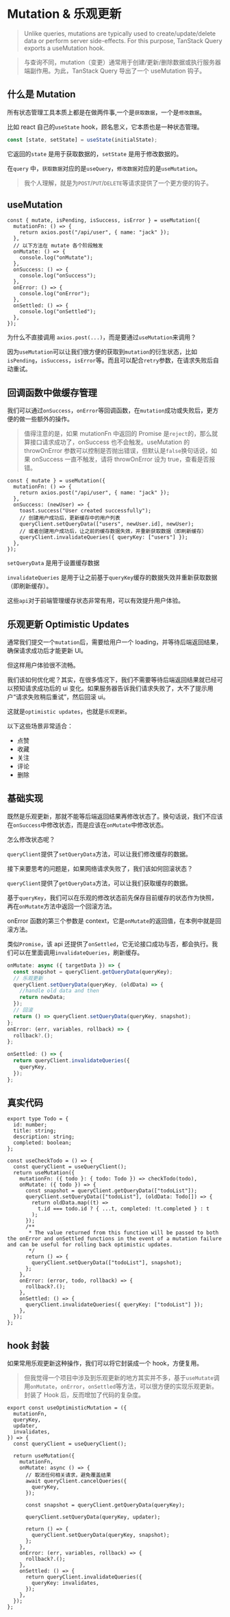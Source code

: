 # Mutation & 乐观更新

> Unlike queries, mutations are typically used to create/update/delete data or perform server side-effects. For this purpose, TanStack Query exports a useMutation hook.

> 与查询不同，mutation（变更）通常用于创建/更新/删除数据或执行服务器端副作用。为此，TanStack Query 导出了一个 useMutation 钩子。

## 什么是 Mutation

所有状态管理工具本质上都是在做两件事,一个是`获取数据`，一个是`修改数据`。

比如 react 自己的`useState` hook，顾名思义，它本质也是一种状态管理。

```ts
const [state, setState] = useState(initialState);
```

它返回的`state` 是用于获取数据的，`setState` 是用于修改数据的。

在`query` 中，`获取数据`对应的是`useQuery`，`修改数据`对应的是`useMutation`。

> 我个人理解，就是为`POST`/`PUT`/`DELETE`等请求提供了一个更方便的钩子。

## useMutation

```tsx
const { mutate, isPending, isSuccess, isError } = useMutation({
  mutationFn: () => {
    return axios.post("/api/user", { name: "jack" });
  },
  // 以下方法在 mutate 各个阶段触发
  onMutate: () => {
    console.log("onMutate");
  },
  onSuccess: () => {
    console.log("onSuccess");
  },
  onError: () => {
    console.log("onError");
  },
  onSettled: () => {
    console.log("onSettled");
  },
});
```

为什么不直接调用 `axios.post(...)`，而是要通过`useMutation`来调用？

因为`useMutation`可以让我们很方便的获取到`mutation`的衍生状态，比如`isPending`，`isSuccess`，`isError`等。而且可以配合`retry`参数，在请求失败后自动重试。

## 回调函数中做缓存管理

我们可以通过`onSuccess`，`onError`等回调函数，在`mutation`成功或失败后，更方便的做一些额外的操作。

> 值得注意的是，如果 mutationFn 中返回的 Promise 是`reject`的，那么就算接口请求成功了，onSuccess 也不会触发。useMutation 的 throwOnError 参数可以控制是否抛出错误，但默认是`false`换句话说，如果 onSuccess 一直不触发，请将 throwOnError 设为 true，查看是否报错。

```tsx
const { mutate } = useMutation({
  mutationFn: () => {
    return axios.post("/api/user", { name: "jack" });
  },
  onSuccess: (newUser) => {
    toast.success("User created successfully");
    // 创建用户成功后，更新缓存中的用户列表
    queryClient.setQueryData(["users", newUser.id], newUser);
    // 或者创建用户成功后，让之前的缓存数据失效，并重新获取数据（即刷新缓存）
    queryClient.invalidateQueries({ queryKey: ["users"] });
  },
});
```

`setQueryData` 是用于设置缓存数据

`invalidateQueries` 是用于让之前基于`queryKey`缓存的数据失效并重新获取数据（即刷新缓存）。

这些`api`对于前端管理缓存状态非常有用，可以有效提升用户体验。

## 乐观更新 Optimistic Updates

通常我们提交一个`mutation`后，需要给用户一个 loading，并等待后端返回结果，确保请求成功后才能更新 UI。

但这样用户体验很不流畅。

我们该如何优化呢？其实，在很多情况下，我们不需要等待后端返回结果就已经可以预知请求成功后的 ui 变化。如果服务器告诉我们请求失败了，大不了提示用户“请求失败稍后重试”，然后回滚 ui。

这就是`optimistic updates`，也就是`乐观更新`。

以下这些场景非常适合：

- 点赞
- 收藏
- 关注
- 评论
- 删除

## 基础实现

既然是乐观更新，那就不能等后端返回结果再修改状态了。换句话说，我们不应该在`onSuccess`中修改状态，而是应该在`onMutate`中修改状态。

怎么修改状态呢？

`queryClient`提供了`setQueryData`方法，可以让我们修改缓存的数据。

接下来要思考的问题是，如果网络请求失败了，我们该如何回滚状态？

`queryClient`提供了`getQueryData`方法，可以让我们获取缓存的数据。

基于`queryKey`，我们可以在乐观的修改状态前先保存目前缓存的状态作为快照，再在`onMutate`方法中返回一个回滚方法。

onError 函数的第三个参数是 context，它是`onMutate`的返回值，在本例中就是回滚方法。

类似`Promise`，该 api 还提供了`onSettled`，它无论接口成功与否，都会执行。我们可以在里面调用`invalidateQueries`，刷新缓存。

```ts
onMutate: async ({ targetData }) => {
  const snapshot = queryClient.getQueryData(queryKey);
  // 乐观更新
  queryClient.setQueryData(queryKey, (oldData) => {
    //handle old data and then
    return newData;
  });
  // 回滚
  return () => queryClient.setQueryData(queryKey, snapshot);
};
onError: (err, variables, rollback) => {
  rollback?.();
};

onSettled: () => {
  return queryClient.invalidateQueries({
    queryKey,
  });
};
```

## 真实代码

```tsx
export type Todo = {
  id: number;
  title: string;
  description: string;
  completed: boolean;
};

const useCheckTodo = () => {
  const queryClient = useQueryClient();
  return useMutation({
    mutationFn: ({ todo }: { todo: Todo }) => checkTodo(todo),
    onMutate: ({ todo }) => {
      const snapshot = queryClient.getQueryData(["todoList"]);
      queryClient.setQueryData(["todoList"], (oldData: Todo[]) => {
        return oldData.map((t) =>
          t.id === todo.id ? { ...t, completed: !t.completed } : t
        );
      });
      /**
       * The value returned from this function will be passed to both the onError and onSettled functions in the event of a mutation failure and can be useful for rolling back optimistic updates.
       */
      return () => {
        queryClient.setQueryData(["todoList"], snapshot);
      };
    },
    onError: (error, todo, rollback) => {
      rollback?.();
    },
    onSettled: () => {
      queryClient.invalidateQueries({ queryKey: ["todoList"] });
    },
  });
};
```

## hook 封装

如果常用乐观更新这种操作，我们可以将它封装成一个 hook，方便复用。

> 但我觉得一个项目中涉及到乐观更新的地方其实并不多，基于`useMutate`调用`onMutate`，`onError`，`onSettled`等方法，可以很方便的实现乐观更新。封装了 Hook 后，反而增加了代码的复杂度。

```tsx
export const useOptimisticMutation = ({
  mutationFn,
  queryKey,
  updater,
  invalidates,
}) => {
  const queryClient = useQueryClient();

  return useMutation({
    mutationFn,
    onMutate: async () => {
      // 取消任何相关请求，避免覆盖结果
      await queryClient.cancelQueries({
        queryKey,
      });

      const snapshot = queryClient.getQueryData(queryKey);

      queryClient.setQueryData(queryKey, updater);

      return () => {
        queryClient.setQueryData(queryKey, snapshot);
      };
    },
    onError: (err, variables, rollback) => {
      rollback?.();
    },
    onSettled: () => {
      return queryClient.invalidateQueries({
        queryKey: invalidates,
      });
    },
  });
};
```
